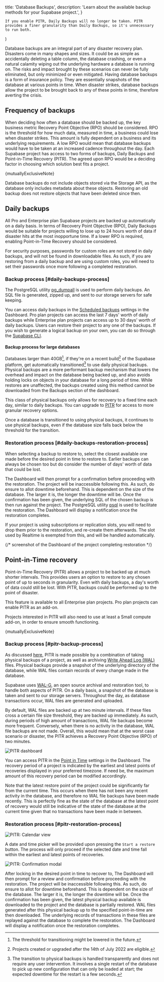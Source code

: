 
  title: 'Database Backups',
  description: 'Learn about the available backup methods for your Supabase project.',
}

  <Admonition type="note">

    If you enable PITR, Daily Backups will no longer be taken. PITR provides a finer granularity than Daily Backups, so it's unnecessary to run both.

  </Admonition>
)

Database backups are an integral part of any disaster recovery plan. Disasters come in many shapes and sizes. It could be as simple as accidentally deleting a table column, the database crashing, or even a natural calamity wiping out the underlying hardware a database is running on. The risks and impact brought by these scenarios can never be fully eliminated, but only minimized or even mitigated. Having database backups is a form of insurance policy. They are essentially snapshots of the database at various points in time. When disaster strikes, database backups allow the project to be brought back to any of these points in time, therefore averting the crisis.

## Frequency of backups

When deciding how often a database should be backed up, the key business metric Recovery Point Objective (RPO) should be considered. RPO is the threshold for how much data, measured in time, a business could lose when disaster strikes. This amount is fully dependent on a business and its underlying requirements. A low RPO would mean that database backups would have to be taken at an increased cadence throughout the day. Each Supabase project has access to two forms of backups, Daily Backups and Point-in-Time Recovery (PITR). The agreed upon RPO would be a deciding factor in choosing which solution best fits a project.

{mutuallyExclusiveNote}

<Admonition type="note">

Database backups do not include objects stored via the Storage API, as the database only includes metadata about these objects. Restoring an old backup does not restore objects that have been deleted since then.

</Admonition>

## Daily backups

All Pro and Enterprise plan Supabase projects are backed up automatically on a daily basis. In terms of Recovery Point Objective (RPO), Daily Backups would be suitable for projects willing to lose up to 24 hours worth of data if disaster hits at the most inopportune time. If a lower RPO is required, enabling Point-in-Time Recovery should be considered.

<Admonition type="note">

For security purposes, passwords for custom roles are not stored in daily backups, and will not be found in downloadable files. As such, if you are restoring from a daily backup and are using custom roles, you will need to set their passwords once more following a completed restoration.

</Admonition>

### Backup process [#daily-backups-process]

The PostgreSQL utility [pg_dumpall](https://www.postgresql.org/docs/current/app-pg-dumpall.html) is used to perform daily backups. An SQL file is generated, zipped up, and sent to our storage servers for safe keeping.

You can access daily backups in the [Scheduled backups](https://supabase.com/dashboard/project/_/database/backups/scheduled) settings in the Dashboard. Pro plan projects can access the last 7 days' worth of daily backups while Enterprise plan projects can access up to 30 days' worth of daily backups. Users can restore their project to any one of the backups. If you wish to generate a logical backup on your own, you can do so through the [Supabase CLI](/docs/reference/cli/supabase-db-dump).

#### Backup process for large databases

Databases larger than 40GB[^1], if they're on a recent build[^2] of the Supabase platform, get automatically transitioned[^3] to use daily physical backups. Physical backups are a more performant backup mechanism that lowers the overhead and impact on the database being backed up, and also avoids holding locks on objects in your database for a long period of time. While restores are unaffected, the backups created using this method cannot be downloaded from the Backups section of the dashboard.

This class of physical backups only allows for recovery to a fixed time each day, similar to daily backups. You can upgrade to [PITR](#point-in-time-recovery) for access to more granular recovery options.

Once a database is transitioned to using physical backups, it continues to use physical backups, even if the database size falls back below the threshold for the transition.

[^1]: The threshold for transitioning might be lowered in the future.
[^2]: Projects created or upgraded after the 14th of July 2022 are eligible.
[^3]: The transition to physical backups is handled transparently and does not require any user intervention. It involves a single restart of the database to pick up new configuration that can only be loaded at start; the expected downtime for the restart is a few seconds.

### Restoration process [#daily-backups-restoration-process]

When selecting a backup to restore to, select the closest available one made before the desired point in time to restore to. Earlier backups can always be chosen too but do consider the number of days' worth of data that could be lost.

The Dashboard will then prompt for a confirmation before proceeding with the restoration. The project will be inaccessible following this. As such, do ensure to allot downtime beforehand. This is dependent on the size of the database. The larger it is, the longer the downtime will be. Once the confirmation has been given, the underlying SQL of the chosen backup is then run against the project. The PostgreSQL utility [psql](https://www.postgresql.org/docs/current/app-psql.html) is used to facilitate the restoration. The Dashboard will display a notification once the restoration completes.

If your project is using subscriptions or replication slots, you will need to drop them prior to the restoration, and re-create them afterwards. The slot used by Realtime is exempted from this, and will be handled automatically.

{/* screenshot of the Dashboard of the project completing restoration */}

## Point-in-Time recovery

Point-in-Time Recovery (PITR) allows a project to be backed up at much shorter intervals. This provides users an option to restore to any chosen point of up to seconds in granularity. Even with daily backups, a day's worth of data could still be lost. With PITR, backups could be performed up to the point of disaster.

<Admonition type="note">

This feature is available to all Enterprise plan projects. Pro plan projects can enable PITR as an add-on.

Projects interested in PITR will also need to use at least a Small compute add-on, in order to ensure smooth functioning.

</Admonition>

{mutuallyExclusiveNote}

### Backup process [#pitr-backup-process]

As discussed [here](https://supabase.com/blog/postgresql-physical-logical-backups), PITR is made possible by a combination of taking physical backups of a project, as well as archiving [Write Ahead Log (WAL)](https://www.postgresql.org/docs/current/wal-intro.html) files. Physical backups provide a snapshot of the underlying directory of the database, while WAL files contain records of every change made in the database.

Supabase uses [WAL-G](https://github.com/wal-g/wal-g), an open source archival and restoration tool, to handle both aspects of PITR. On a daily basis, a snapshot of the database is taken and sent to our storage servers. Throughout the day, as database transactions occur, WAL files are generated and uploaded.

By default, WAL files are backed up at two minute intervals. If these files cross a certain file size threshold, they are backed up immediately. As such, during periods of high amount of transactions, WAL file backups become more frequent. Conversely, when there is no activity in the database, WAL file backups are not made. Overall, this would mean that at the worst case scenario or disaster, the PITR achieves a Recovery Point Objective (RPO) of two minutes.

![PITR dashboard](/docs/img/backups-pitr-dashboard.png)

You can access PITR in the [Point in Time](https://supabase.com/dashboard/project/_/database/backups/pitr) settings in the Dashboard. The recovery period of a project is indicated by the earliest and latest points of recoveries displayed in your preferred timezone. If need be, the maximum amount of this recovery period can be modified accordingly.

Note that the latest restore point of the project could be significantly far from the current time. This occurs when there has not been any recent activity in the database, and therefore no WAL file backups have been made recently. This is perfectly fine as the state of the database at the latest point of recovery would still be indicative of the state of the database at the current time given that no transactions have been made in between.

### Restoration process [#pitr-restoration-process]

![PITR: Calendar view](/docs/img/backups-pitr-calendar-view.png)

A date and time picker will be provided upon pressing the `Start a restore` button. The process will only proceed if the selected date and time fall within the earliest and latest points of recoveries.

![PITR: Confirmation modal](/docs/img/backups-pitr-confirmation-modal.png)

After locking in the desired point in time to recover to, The Dashboard will then prompt for a review and confirmation before proceeding with the restoration. The project will be inaccessible following this. As such, do ensure to allot for downtime beforehand. This is dependent on the size of the database. The larger it is, the longer the downtime will be. Once the confirmation has been given, the latest physical backup available is downloaded to the project and the database is partially restored. WAL files generated after this physical backup up to the specified point-in-time are then downloaded. The underlying records of transactions in these files are replayed against the database to complete the restoration. The Dashboard will display a notification once the restoration completes.


